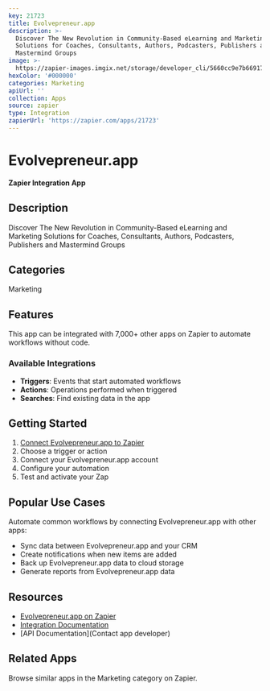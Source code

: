 ```yaml
---
key: 21723
title: Evolvepreneur.app
description: >-
  Discover The New Revolution in Community-Based eLearning and Marketing
  Solutions for Coaches, Consultants, Authors, Podcasters, Publishers and
  Mastermind Groups
image: >-
  https://zapier-images.imgix.net/storage/developer_cli/5660cc9e7b66917f2786278d7dff408d.png?auto=format%2Ccompress&ixlib=python-3.0.0&q=50
hexColor: '#000000'
categories: Marketing
apiUrl: ''
collection: Apps
source: zapier
type: Integration
zapierUrl: 'https://zapier.com/apps/21723'
---
```

# Evolvepreneur.app

**Zapier Integration App**

## Description

Discover The New Revolution in Community-Based eLearning and Marketing Solutions for Coaches, Consultants, Authors, Podcasters, Publishers and Mastermind Groups

## Categories

Marketing

## Features

This app can be integrated with 7,000+ other apps on Zapier to automate workflows without code.

### Available Integrations

- **Triggers**: Events that start automated workflows
- **Actions**: Operations performed when triggered
- **Searches**: Find existing data in the app

## Getting Started

1. [Connect Evolvepreneur.app to Zapier](https://zapier.com/apps/21723)
2. Choose a trigger or action
3. Connect your Evolvepreneur.app account
4. Configure your automation
5. Test and activate your Zap

## Popular Use Cases

Automate common workflows by connecting Evolvepreneur.app with other apps:

- Sync data between Evolvepreneur.app and your CRM
- Create notifications when new items are added
- Back up Evolvepreneur.app data to cloud storage
- Generate reports from Evolvepreneur.app data

## Resources

- [Evolvepreneur.app on Zapier](https://zapier.com/apps/21723)
- [Integration Documentation](https://zapier.com/apps/21723/integrations)
- [API Documentation](Contact app developer)

## Related Apps

Browse similar apps in the Marketing category on Zapier.
